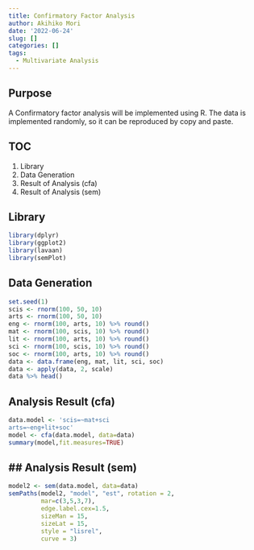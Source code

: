 ```yaml
---
title: Confirmatory Factor Analysis
author: Akihiko Mori
date: '2022-06-24'
slug: []
categories: []
tags:
  - Multivariate Analysis
---
```


## Purpose
A Confirmatory factor analysis will be implemented using R. 
The data is implemented randomly, 
so it can be reproduced by copy and paste.

## TOC
1. Library
2. Data Generation
3. Result of Analysis (cfa)
4. Result of Analysis (sem)

## Library
```r
library(dplyr)
library(ggplot2)
library(lavaan)
library(semPlot)
```

## Data Generation
```r
set.seed(1)
scis <- rnorm(100, 50, 10)
arts <- rnorm(100, 50, 10)
eng <- rnorm(100, arts, 10) %>% round()
mat <- rnorm(100, scis, 10) %>% round()
lit <- rnorm(100, arts, 10) %>% round()
sci <- rnorm(100, scis, 10) %>% round()
soc <- rnorm(100, arts, 10) %>% round()
data <- data.frame(eng, mat, lit, sci, soc)
data <- apply(data, 2, scale)
data %>% head()
```


## Analysis Result (cfa)
```r
data.model <- 'scis=~mat+sci
arts=~eng+lit+soc'
model <- cfa(data.model, data=data)
summary(model,fit.measures=TRUE)
```


## ## Analysis Result (sem)
```r
model2 <- sem(data.model, data=data)
semPaths(model2, "model", "est", rotation = 2,
         mar=c(3,5,3,7), 
         edge.label.cex=1.5,
         sizeMan = 15,
         sizeLat = 15,
         style = "lisrel",
         curve = 3)
```
